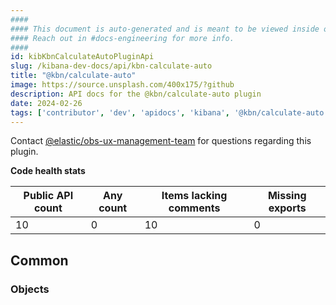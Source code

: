 ```yaml
---
####
#### This document is auto-generated and is meant to be viewed inside our experimental, new docs system.
#### Reach out in #docs-engineering for more info.
####
id: kibKbnCalculateAutoPluginApi
slug: /kibana-dev-docs/api/kbn-calculate-auto
title: "@kbn/calculate-auto"
image: https://source.unsplash.com/400x175/?github
description: API docs for the @kbn/calculate-auto plugin
date: 2024-02-26
tags: ['contributor', 'dev', 'apidocs', 'kibana', '@kbn/calculate-auto']
---
```




Contact [@elastic/obs-ux-management-team](https://github.com/orgs/elastic/teams/obs-ux-management-team) for questions regarding this plugin.

**Code health stats**

| Public API count  | Any count | Items lacking comments | Missing exports |
|-------------------|-----------|------------------------|-----------------|
| 10 | 0 | 10 | 0 |

## Common

### Objects
<DocDefinitionList data={kbnCalculateAutoObj.common.objects}/>

